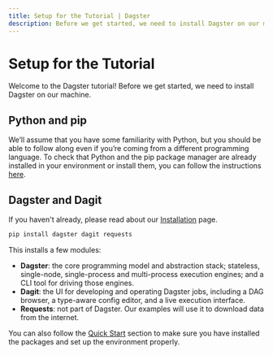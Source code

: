 ```yaml
---
title: Setup for the Tutorial | Dagster
description: Before we get started, we need to install Dagster on our machine.
---
```


# Setup for the Tutorial

Welcome to the Dagster tutorial! Before we get started, we need to install Dagster on our machine.

## Python and pip

We’ll assume that you have some familiarity with Python, but you should be able to follow along even if you’re coming from a different programming language. To check that Python and the pip package manager are already installed in your environment or install them, you can follow the instructions [here](https://packaging.python.org/guides/installing-using-pip-and-virtual-environments/).

## Dagster and Dagit

If you haven't already, please read about our [Installation](/getting-started/install) page.

```bash
pip install dagster dagit requests
```

This installs a few modules:

- **Dagster**: the core programming model and abstraction stack; stateless, single-node, single-process and multi-process execution engines; and a CLI tool for driving those engines.
- **Dagit**: the UI for developing and operating Dagster jobs, including a DAG browser, a type-aware config editor, and a live execution interface.
- **Requests**: not part of Dagster. Our examples will use it to download data from the internet.

You can also follow the [Quick Start](/getting-started#quick-start) section to make sure you have installed the packages and set up the environment properly.
